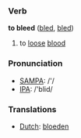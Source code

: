 === Verb ===

'''to bleed''' ([[bled]], [[bled]])

# to [[loose]] [[blood]]

=== Pronunciation ===
*[[w:SAMPA|SAMPA]]: /'/
*[[w:IPA|IPA]]: /'blid/

=== Translations ===
*[[Dutch]]: [[bloeden]]